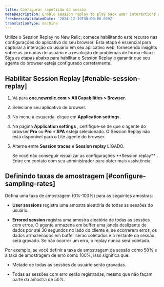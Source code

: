 ```yaml
---
title: Configurar repetição da sessão
metaDescription: Enable session replay to play back user interactions and improve page performance.
freshnessValidatedDate: '2024-12-19T00:00:00.000Z'
translationType: machine
---
```


Utilize o Session Replay no New Relic, comece habilitando este recurso nas configurações do aplicativo do seu browser. Esta etapa é essencial para capturar a interação do usuário em seu aplicativo web, fornecendo insights sobre as jornadas do usuário e a resolução de problemas de forma eficaz. Siga as etapas abaixo para habilitar o Session Replay e garantir que seu agente do browser esteja configurado corretamente.

## Habilitar Session Replay [#enable-session-replay]

1. Vá para <DNT>**[one.newrelic.com](https://one.newrelic.com/all-capabilities) &gt; All Capabilities &gt; Browser**</DNT>.

2. Selecione seu aplicativo de browser.

3. No menu à esquerda, clique em <DNT>**Application settings**</DNT>.

4. Na página <DNT>**Application settings**</DNT> , certifique-se de que o agente do browser <DNT>**Pro**</DNT> ou <DNT>**Pro + SPA**</DNT> esteja selecionado. O Session Replay não está disponível para o Lite agente do browser.

5. Alterne entre <DNT>**Session traces**</DNT> e <DNT>**Session replay**</DNT> LIGADO.

   <Callout variant="important">
     Se você não conseguir visualizar as configurações <DNT>**Session replay**</DNT> . Entre em contato com seu administrador para obter mais assistência.
   </Callout>

## Definindo taxas de amostragem [#configure-sampling-rates]

Defina uma taxa de amostragem (0%-100%) para as seguintes amostras:

* <DNT>**User sessions**</DNT> registra uma amostra aleatória de todas as sessões do usuário.

* <DNT>**Errored session**</DNT> registra uma amostra aleatória de todas as sessões com erros. O agente armazena em buffer uma janela deslizante de dados por até 30 segundos no lado do cliente e, se ocorrerem erros, os dados armazenados em buffer serão coletados e o restante da sessão será gravado. Se não ocorrer um erro, o replay nunca será coletado.

Por exemplo, se você definir a taxa de amostragem da sessão como 50% e a taxa de amostragem de erro como 100%, isso significa que:

* Metade de todas as sessões do usuário serão gravadas.

* Todas as sessões com erro serão registradas, mesmo que não façam parte da amostra de 50%.